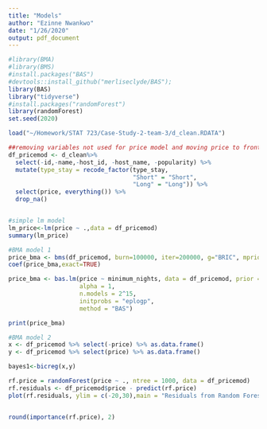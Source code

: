 ```yaml
---
title: "Models"
author: "Ezinne Nwankwo"
date: "1/26/2020"
output: pdf_document
---
```


```r

#library(BMA)
#library(BMS)
#install.packages("BAS")
#devtools::install_github("merliseclyde/BAS");
library(BAS)
library("tidyverse")
#install.packages("randomForest")
library(randomForest)
set.seed(2020)

```

```r
load("~/Homework/STAT 723/Case-Study-2-team-3/d_clean.RDATA")
```


```r

##removing variables not used for price model and moving price to front of dataframe
df_pricemod <- d_clean%>% 
  select(-id,-name,-host_id, -host_name, -popularity) %>% 
  mutate(type_stay = recode_factor(type_stay, 
                                   "Short" = "Short", 
                                   "Long" = "Long")) %>% 
  select(price, everything()) %>% 
  drop_na()


#simple lm model 
lm_price<-lm(price ~ .,data = df_pricemod)
summary(lm_price)


```

```r

#BMA model 1
price_bma <- bms(df_pricemod, burn=100000, iter=200000, g="BRIC", mprior="uniform", nmodel=2000, mcmc="bd", user.int=FALSE)
coef(price_bma,exact=TRUE)

price_bma <- bas.lm(price ~ minimum_nights, data = df_pricemod, prior = "JZS", 
                    alpha = 1, 
                    n.models = 2^15,
                    initprobs = "eplogp",
                    method = "BAS")

print(price_bma)

#BMA model 2
x <- df_pricemod %>% select(-price) %>% as.data.frame()
y <- df_pricemod %>% select(price) %>% as.data.frame()

bayes1<-bicreg(x,y)

```



```r


rf.price = randomForest(price ~ ., ntree = 1000, data = df_pricemod)
rf.residuals <- df_pricemod$price - predict(rf.price) 
plot(rf.residuals, ylim = c(-20,30),main = "Residuals from Random Forest Model")


round(importance(rf.price), 2)
```

